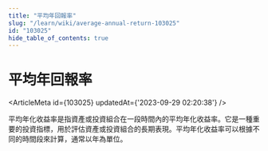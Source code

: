 ```yaml
---
title: "平均年回報率"
slug: "/learn/wiki/average-annual-return-103025"
id: "103025"
hide_table_of_contents: true
---
```



# 平均年回報率

<ArticleMeta id={103025} updatedAt={'2023-09-29 02:20:38'} />
<div className='border-solid border-b border-t-0 my-4 border-[var(--ifm-color-gray-300)]' />

平均年化收益率是指資產或投資組合在一段時間內的平均年化收益率。它是一種重要的投資指標，用於評估資產或投資組合的長期表現。平均年化收益率可以根據不同的時間段來計算，通常以年為單位。
